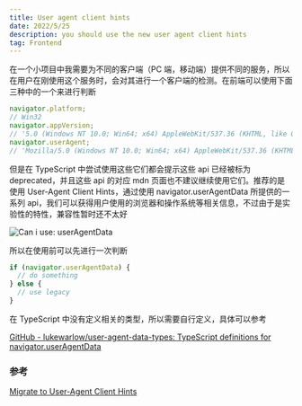 ```yaml
---
title: User agent client hints
date: 2022/5/25
description: you should use the new user agent client hints
tag: Frontend
---
```


在一个小项目中我需要为不同的客户端（PC 端，移动端）提供不同的服务，所以在用户在刚使用这个服务时，会对其进行一个客户端的检测。在前端可以使用下面三种中的一个来进行判断

```js
navigator.platform;
// Win32
navigator.appVersion;
// '5.0 (Windows NT 10.0; Win64; x64) AppleWebKit/537.36 (KHTML, like Gecko) Chrome/101.0.0.0 Safari/537.36'
navigator.userAgent;
// 'Mozilla/5.0 (Windows NT 10.0; Win64; x64) AppleWebKit/537.36 (KHTML, like Gecko) Chrome/101.0.0.0 Safari/537.36'
```

但是在 TypeScript 中尝试使用这些它们都会提示这些 api 已经被标为 deprecated，并且这些 api 的对应 mdn 页面也不建议继续使用它们。推荐的是使用 User-Agent Client Hints，通过使用 navigator.userAgentData 所提供的一系列 api，我们可以获得用户使用的浏览器和操作系统等相关信息，不过由于是实验性的特性，兼容性暂时还不太好

![Can i use: userAgentData](../../public/user-agent-client-hints/caniuse.png)

所以在使用前可以先进行一次判断

```js
if (navigator.userAgentData) {
  // do something
} else {
  // use legacy
}
```

在 TypeScript 中没有定义相关的类型，所以需要自行定义，具体可以参考

[GitHub - lukewarlow/user-agent-data-types: TypeScript definitions for navigator.userAgentData](https://github.com/lukewarlow/user-agent-data-types)

### 参考

[Migrate to User-Agent Client Hints](https://web.dev/migrate-to-ua-ch/)

